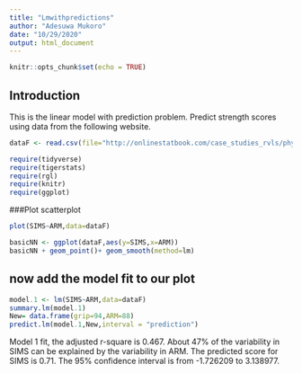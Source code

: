 ```yaml
---
title: "Lmwithpredictions"
author: "Adesuwa Mukoro"
date: "10/29/2020"
output: html_document
---
```


```r
knitr::opts_chunk$set(echo = TRUE)
```

## Introduction
This is the linear model with prediction problem.
Predict strength scores using data from the following website. 


```r
dataF <- read.csv(file="http://onlinestatbook.com/case_studies_rvls/physical_strength/data.txt",sep="",header=TRUE)
```
```r
require(tidyverse)
require(tigerstats)
require(rgl)
require(knitr)
require(ggplot)
```

###Plot scatterplot

```r
plot(SIMS~ARM,data=dataF)
```

```r
basicNN <- ggplot(dataF,aes(y=SIMS,x=ARM))
basicNN + geom_point()+ geom_smooth(method=lm)
```

## now add the model fit to our plot

```r
model.1 <- lm(SIMS~ARM,data=dataF)
summary.lm(model.1)
New= data.frame(grip=94,ARM=88)
predict.lm(model.1,New,interval = "prediction")
```
Model 1 fit, the adjusted r-square is 0.467. About 47% of the variability in SIMS can be explained by the variability in ARM. The predicted score for SIMS is 0.71. The 95% confidence interval is from -1.726209 to 3.138977.

